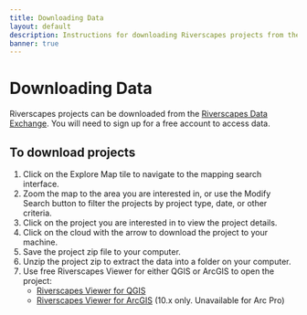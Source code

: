 ```yaml
---
title: Downloading Data
layout: default
description: Instructions for downloading Riverscapes projects from the Riverscapes Data Exchange.
banner: true
---
```


# Downloading Data

Riverscapes projects can be downloaded from the [Riverscapes Data Exchange](https://data.riverscapes.net). You will need to sign up for a free account to access data.

## To download projects

1. Click on the Explore Map tile to navigate to the mapping search interface.
1. Zoom the map to the area you are interested in, or use the Modify Search button to filter the projects by project type, date, or other criteria.
1. Click on the project you are interested in to view the project details.
1. Click on the cloud with the arrow to download the project to your machine.
1. Save the project zip file to your computer.
1. Unzip the project zip to extract the data into a folder on your computer.
1. Use free Riverscapes Viewer for either QGIS or ArcGIS to open the project:
    - [Riverscapes Viewer for QGIS](https://viewer.riverscapes.net/software-help/help-qgis/)
    - [Riverscapes Viewer for ArcGIS](https://viewer.riverscapes.net/software-help/help-arc/) (10.x only. Unavailable for Arc Pro)
